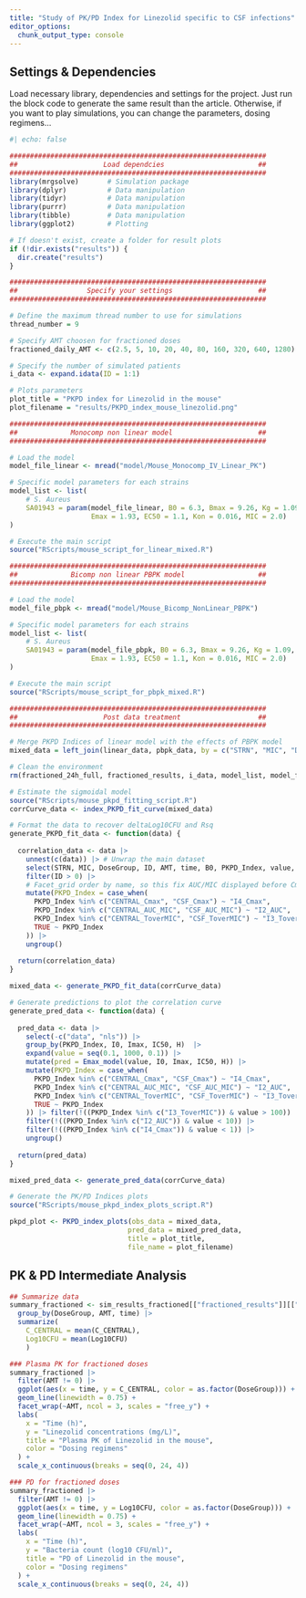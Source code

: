 ```yaml
---
title: "Study of PK/PD Index for Linezolid specific to CSF infections"
editor_options: 
  chunk_output_type: console
---
```


## Settings & Dependencies

Load necessary library, dependencies and settings for the project. Just run the block code to generate the same result than the article. Otherwise, if you want to play simulations, you can change the parameters, dosing regimens...

```r
#| echo: false

###############################################################
##                     Load dependcies                       ##
###############################################################
library(mrgsolve)       # Simulation package
library(dplyr)          # Data manipulation
library(tidyr)          # Data manipulation
library(purrr)          # Data manipulation
library(tibble)         # Data manipulation
library(ggplot2)        # Plotting

# If doesn't exist, create a folder for result plots
if (!dir.exists("results")) {
  dir.create("results")
}

###############################################################
##                 Specify your settings                     ##
###############################################################

# Define the maximum thread number to use for simulations
thread_number = 9

# Specify AMT choosen for fractioned doses
fractioned_daily_AMT <- c(2.5, 5, 10, 20, 40, 80, 160, 320, 640, 1280)

# Specify the number of simulated patients
i_data <- expand.idata(ID = 1:1)

# Plots parameters
plot_title = "PKPD index for Linezolid in the mouse"
plot_filename = "results/PKPD_index_mouse_linezolid.png"

###############################################################
##             Monocomp non linear model                     ##
###############################################################

# Load the model
model_file_linear <- mread("model/Mouse_Monocomp_IV_Linear_PK")

# Specific model parameters for each strains
model_list <- list(
    # S. Aureus
    SA01943 = param(model_file_linear, B0 = 6.3, Bmax = 9.26, Kg = 1.09,
                    Emax = 1.93, EC50 = 1.1, Kon = 0.016, MIC = 2.0)
)

# Execute the main script
source("RScripts/mouse_script_for_linear_mixed.R")

###############################################################
##             Bicomp non linear PBPK model                  ##
###############################################################

# Load the model
model_file_pbpk <- mread("model/Mouse_Bicomp_NonLinear_PBPK")

# Specific model parameters for each strains
model_list <- list(
    # S. Aureus
    SA01943 = param(model_file_pbpk, B0 = 6.3, Bmax = 9.26, Kg = 1.09,
                    Emax = 1.93, EC50 = 1.1, Kon = 0.016, MIC = 2.0)
)

# Execute the main script
source("RScripts/mouse_script_for_pbpk_mixed.R")

###############################################################
##                     Post data treatment                   ##
###############################################################

# Merge PKPD Indices of linear model with the effects of PBPK model
mixed_data = left_join(linear_data, pbpk_data, by = c("STRN", "MIC", "DoseGroup", "ID", "AMT", "time", "B0", "PKPD_Index"))

# Clean the environment
rm(fractioned_24h_full, fractioned_results, i_data, model_list, model_file_pbpk, model_file_linear, sim_formated_data, fractioned_daily_AMT, linear_data, pbpk_data)

# Estimate the sigmoidal model
source("RScripts/mouse_pkpd_fitting_script.R")
corrCurve_data <- index_PKPD_fit_curve(mixed_data)

# Format the data to recover deltaLog10CFU and Rsq
generate_PKPD_fit_data <- function(data) {
  
  correlation_data <- data |>
    unnest(c(data)) |> # Unwrap the main dataset
    select(STRN, MIC, DoseGroup, ID, AMT, time, B0, PKPD_Index, value, deltaLog10CFU, Rsq) |>
    filter(ID > 0) |>
    # Facet_grid order by name, so this fix AUC/MIC displayed before Cmax
    mutate(PKPD_Index = case_when(
      PKPD_Index %in% c("CENTRAL_Cmax", "CSF_Cmax") ~ "I4_Cmax",
      PKPD_Index %in% c("CENTRAL_AUC_MIC", "CSF_AUC_MIC") ~ "I2_AUC",
      PKPD_Index %in% c("CENTRAL_ToverMIC", "CSF_ToverMIC") ~ "I3_ToverMIC",
      TRUE ~ PKPD_Index
    )) |>
    ungroup()
  
  return(correlation_data)
}

mixed_data <- generate_PKPD_fit_data(corrCurve_data)

# Generate predictions to plot the correlation curve
generate_pred_data <- function(data) {
  
  pred_data <- data |>
    select(-c("data", "nls")) |> 
    group_by(PKPD_Index, I0, Imax, IC50, H)  |>
    expand(value = seq(0.1, 1000, 0.1)) |>
    mutate(pred = Emax_model(value, I0, Imax, IC50, H)) |>
    mutate(PKPD_Index = case_when(
      PKPD_Index %in% c("CENTRAL_Cmax", "CSF_Cmax") ~ "I4_Cmax",
      PKPD_Index %in% c("CENTRAL_AUC_MIC", "CSF_AUC_MIC") ~ "I2_AUC",
      PKPD_Index %in% c("CENTRAL_ToverMIC", "CSF_ToverMIC") ~ "I3_ToverMIC",
      TRUE ~ PKPD_Index
    )) |> filter(!((PKPD_Index %in% c("I3_ToverMIC")) & value > 100)) |>
    filter(!((PKPD_Index %in% c("I2_AUC")) & value < 10)) |>
    filter(!((PKPD_Index %in% c("I4_Cmax")) & value < 1)) |>
    ungroup()
  
  return(pred_data)
}

mixed_pred_data <- generate_pred_data(corrCurve_data)

# Generate the PK/PD Indices plots
source("RScripts/mouse_pkpd_index_plots_script.R")

pkpd_plot <- PKPD_index_plots(obs_data = mixed_data, 
                             pred_data = mixed_pred_data, 
                             title = plot_title,
                             file_name = plot_filename)

```

## PK & PD Intermediate Analysis

```r
## Summarize data
summary_fractioned <- sim_results_fractioned[["fractioned_results"]][["SA6538p"]] |>
  group_by(DoseGroup, AMT, time) |>
  summarize(
    C_CENTRAL = mean(C_CENTRAL),
    Log10CFU = mean(Log10CFU)
    )

### Plasma PK for fractioned doses
summary_fractioned |>
  filter(AMT != 0) |>
  ggplot(aes(x = time, y = C_CENTRAL, color = as.factor(DoseGroup))) +
  geom_line(linewidth = 0.75) +
  facet_wrap(~AMT, ncol = 3, scales = "free_y") +
  labs(
    x = "Time (h)", 
    y = "Linezolid concentrations (mg/L)", 
    title = "Plasma PK of Linezolid in the mouse",
    color = "Dosing regimens"
  ) +
  scale_x_continuous(breaks = seq(0, 24, 4))

### PD for fractioned doses
summary_fractioned |>
  filter(AMT != 0) |>
  ggplot(aes(x = time, y = Log10CFU, color = as.factor(DoseGroup))) +
  geom_line(linewidth = 0.75) +
  facet_wrap(~AMT, ncol = 3, scales = "free_y") +
  labs(
    x = "Time (h)", 
    y = "Bacteria count (log10 CFU/ml)", 
    title = "PD of Linezolid in the mouse",
    color = "Dosing regimens"
  ) +
  scale_x_continuous(breaks = seq(0, 24, 4))
```
